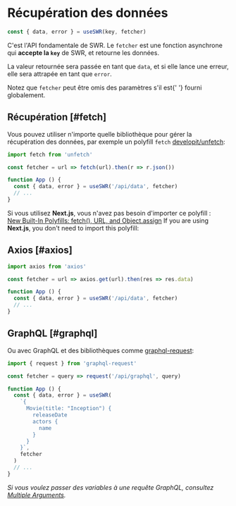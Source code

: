 
# Récupération des données

```js
const { data, error } = useSWR(key, fetcher)
```

C'est l'API fondamentale de SWR. Le `fetcher` est une fonction asynchrone qui **accepte la `key`** de SWR, et retourne les données.

La valeur retournée sera passée en tant que `data`, et si elle lance une erreur, elle sera attrapée en tant que `error`.

<Callout emoji="💡">
  Notez que <code>fetcher</code> peut être omis des paramètres s'il est{' '}
  <Link href="/docs/global-configuration">fourni globalement</Link>.
</Callout>

## Récupération [#fetch]

Vous pouvez utiliser n'importe quelle bibliothèque pour gérer la récupération des données, par exemple un polyfill `fetch` [developit/unfetch](https://github.com/developit/unfetch):

```js
import fetch from 'unfetch'

const fetcher = url => fetch(url).then(r => r.json())

function App () {
  const { data, error } = useSWR('/api/data', fetcher)
  // ...
}
```

<Callout emoji="💡">
  Si vous utilisez <strong>Next.js</strong>, vous n'avez pas besoin d'importer ce polyfill :<br/>
  <a target="_blank" rel="noopener" href="https://nextjs.org/blog/next-9-1-7#new-built-in-polyfills-fetch-url-and-objectassign">New Built-In Polyfills: fetch(), URL, and Object.assign</a>
  If you are using <strong>Next.js</strong>, you don't need to import this polyfill:<br/>
</Callout>

## Axios [#axios]

```js
import axios from 'axios'

const fetcher = url => axios.get(url).then(res => res.data)

function App () {
  const { data, error } = useSWR('/api/data', fetcher)
  // ...
}
```

## GraphQL [#graphql]

Ou avec GraphQL et des bibliothèques comme [graphql-request](https://github.com/prisma-labs/graphql-request):

```js
import { request } from 'graphql-request'

const fetcher = query => request('/api/graphql', query)

function App () {
  const { data, error } = useSWR(
    `{
      Movie(title: "Inception") {
        releaseDate
        actors {
          name
        }
      }
    }`,
    fetcher
  )
  // ...
}
```

_Si vous voulez passer des variables à une requête GraphQL, consultez [Multiple Arguments](/docs/arguments)._

